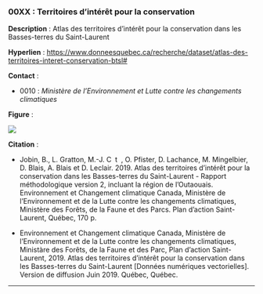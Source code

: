 ### 00XX : Territoires d’intérêt pour la conservation {-}

<!-- -------------------------------------------------- -->
**Description** : Atlas des territoires d’intérêt pour la conservation dans les Basses-terres du Saint-Laurent

<!-- -------------------------------------------------- -->

  **Hyperlien** : [https://www.donneesquebec.ca/recherche/dataset/atlas-des-territoires-interet-conservation-btsl#](https://www.donneesquebec.ca/recherche/dataset/atlas-des-territoires-interet-conservation-btsl#)


<!-- -------------------------------------------------- -->



<!-- -------------------------------------------------- -->
**Contact** :


  - 0010 : *Ministère de l'Environnement et Lutte contre les changements climatiques*


<!-- -------------------------------------------------- -->
**Figure** :

![](../figures/figures-format/data00XX.png)


<!-- -------------------------------------------------- -->
**Citation** :


  - Jobin, B., L. Gratton, M.-J. C t , O. Pfister, D. Lachance, M. Mingelbier, D. Blais, A. Blais et D. Leclair. 2019. Atlas des territoires d’intérêt pour la conservation dans les Basses-terres du Saint-Laurent - Rapport méthodologique version 2, incluant la région de l’Outaouais. Environnement et Changement climatique Canada, Ministère de l’Environnement et de la Lutte contre les changements climatiques, Ministère des Forêts, de la Faune et des Parcs. Plan d’action Saint-Laurent, Québec, 170 p.

  - Environnement et Changement climatique Canada, Ministère de l’Environnement et de la Lutte contre les changements climatiques, Ministàre des Forêts, de la Faune et des Parc, Plan d’action Saint-Laurent, 2019. Atlas des territoires d’intérêt pour la conservation dans les Basses-terres du Saint-Laurent [Données numériques vectorielles]. Version de diffusion Juin 2019. Québec, Québec.




<!-- -------------------------------------------------- -->



<hr>
<br>
